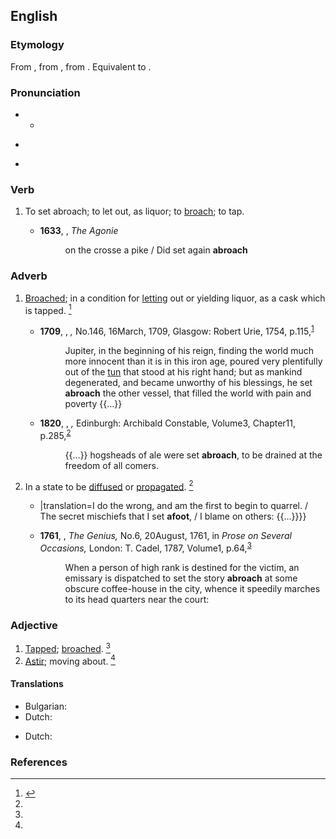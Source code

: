 ==English==

===Etymology===
From {{inh|en|enm|abroche}}, from {{der|en|nrf|-}}, from {{der|en|fro|abroche||to spigot}}. Equivalent to {{prefix|en|a|broach}}.

===Pronunciation===
** {{audio|en|LL-Q1860 (eng)-Vealhurl-abroach.wav|Audio (UK)}}
* {{a|US}} {{IPA|en|/əˈbɹoʊt͡ʃ/}}
* {{rhymes|en|əʊtʃ}}

===Verb===
{{en-verb|es}}

# {{lb|en|transitive|obsolete}} To set abroach; to let out, as liquor; to [[broach]]; to tap.
#* '''1633''', {{w|George Herbert}}, ''The Agonie''
#*: on the crosse a pike / Did set again '''abroach'''

===Adverb===
{{en-adv|-}}

# {{lb|en|obsolete}} [[broach|Broached]]; in a condition for [[letting]] out or yielding liquor, as a cask which is tapped. {{defdate|First attested from around (1350 to 1470).}}<ref name=SOED>{{R:SOED5|page=8}}</ref>
#* '''1709''', {{w|Joseph Addison}}, ''{{w|Tatler (1709 journal)|The Tatler}},'' No.{{nbsp}}146, 16{{nbsp}}March, 1709, Glasgow: Robert Urie, 1754, p.{{nbsp}}115,<sup>[http://name.umdl.umich.edu/004786805.0001.000]</sup>
#*: Jupiter, in the beginning of his reign, finding the world much more innocent than it is in this iron age, poured very plentifully out of the [[tun]] that stood at his right hand; but as mankind degenerated, and became unworthy of his blessings, he set '''abroach''' the other vessel, that filled the world with pain and poverty {{...}}
#* '''1820''', {{w|Walter Scott}}, ''{{w|Ivanhoe}},'' Edinburgh: Archibald Constable, Volume{{nbsp}}3, Chapter{{nbsp}}11, p.{{nbsp}}285,<sup>[https://archive.org/details/ivanhoearomance08scotgoog]</sup>
#*: {{...}} hogsheads of ale were set '''abroach''', to be drained at the freedom of all comers.
# {{lb|en|obsolete}} In a state to be [[diffused]] or [[propagated]]. {{defdate|First attested in the early 16<sup>th</sup> century.}}<ref name=SOED/>
#: {{syn|en|afoot|astir}}
#* {{RQ:Shakespeare Richard 3 Q1|act=I|scene=iii|url=https://books.google.com/books?id=44g4AQAAMAAJ&pg=PT29|passage=I doe the wrong, and first began to braule / The secret mischiefes that I set '''abroach''', / I lay vnto the grieuous charge of others: {{...}}|translation=I do the wrong, and am the first to begin to quarrel. / The secret mischiefs that I set '''afoot''', / I blame on others: {{...}}}}
#* '''1761''', {{w|George Colman the Elder|George Colman}}, ''The Genius,'' No.{{nbsp}}6, 20{{nbsp}}August, 1761, in ''Prose on Several Occasions,'' London: T. Cadel, 1787, Volume{{nbsp}}1, p.{{nbsp}}64,<sup>[http://name.umdl.umich.edu/004896414.0001.001]</sup>
#*: When a person of high rank is destined for the victim, an emissary is dispatched to set the story '''abroach''' at some obscure coffee-house in the city, whence it speedily marches to its head quarters near the court:

===Adjective===
{{en-adj|-}}

# [[tapped|Tapped]]; [[broached]]. {{defdate|First attested from around (1350 to 1470).}}<ref name=SOED/>
# [[astir|Astir]]; moving about. {{defdate|First attested in the early 16<sup>th</sup> century.}}<ref name=SOED/>

====Translations====
{{trans-top|tapped}}
* Bulgarian: {{t+|bg|отворен}}
* Dutch: {{t+|nl|aangestoken}}
{{trans-mid}}
{{trans-bottom}}

{{trans-top|astir}}
* Dutch: {{t|nl|verspreidensklaar}}
{{trans-mid}}
{{trans-bottom}}

===References===
<references/>